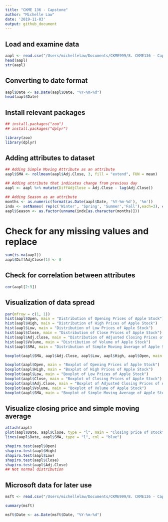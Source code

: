 ```yaml
---
title: "CKME 136 - Capstone"
author: "Michelle Law"
date: '2019-11-03'
output: github_document
---
```


## Load and examine data
```r
aapl <- read.csv("/Users/michellelaw/Documents/CKME999/8. CKME136 - Capstone Course /A.csv", stringsAsFactors = TRUE)
head(aapl)
str(aapl)
```

## Converting to date format
```r
aapl$Date <- as.Date(aapl$Date, "%Y-%m-%d")
head(aapl$Date)
```


## Install relevant packages
```r
## install.packages("zoo")
## install.packages("dplyr")

library(zoo) 
library(dplyr)
```

## Adding attributes to dataset
```r
## Adding Simple Moving Attribute as an attribute
aapl$SMA <- rollmean(aapl$Adj.Close, 3, fill = "extend", FUN = mean)

## Adding attribute that indicates change from previous day
aapl <- aapl %>% mutate(DiffAdjClose = Adj.Close - lag(Adj.Close))

## Adding Season as an attribute
months <- as.numeric(format(as.Date(aapl$Date, '%Y-%m-%d'), '%m'))
indx <- setNames( rep(c('Winter', 'Spring', 'Summer','Fall'),each=3), c(12,1:11))
aapl$Season <- as.factor(unname(indx[as.character(months)]))
```


# Check for any missing values and replace
```r
sum(is.na(aapl))
aapl$DiffAdjClose[1] <- 0
```

## Check for correlation between attributes
```r
cor(aapl[2:9])
```

## Visualization of data spread
```r
par(mfrow = c(1, 1))
hist(aapl$Open, main = "Distribution of Opening Prices of Apple Stock")
hist(aapl$High, main = "Distribution of High Prices of Apple Stock")
hist(aapl$Low, main = "Distribution of Low Prices of Apple Stock")
hist(aapl$Close, main = "Distribution of Close Prices of Apple Stock")
hist(aapl$Adj.Close, main = "Distribution of Adjusted Closing Prices of Apple Stock")
hist(aapl$Volume, main = "Distribution of Volume of Apple Stock")
hist(aapl$SMA, main = "Distribution of Simple Moving Average of Apple Stock")

boxplot(aapl$SMA, aapl$Adj.Close, aapl$Low, aapl$High, aapl$Open, main = "Display of Open, High, Low, Close, and SMA", horizontal = TRUE, names = c("SMA", "AdjClose", "Low", "High", "Open"), col = c("beige", "pink", "orange", "yellow", " light green"))

boxplot(aapl$Open, main = "Boxplot of Opening Prices of Apple Stock")
boxplot(aapl$High, main = "Boxplot of High Prices of Apple Stock")
boxplot(aapl$Low, main = "Boxplot of Low Prices of Apple Stock")
boxplot(aapl$Close, main = "Boxplot of Closing Prices of Apple Stock")
boxplot(aapl$Adj.Close, main = "Boxplot of Adjusted Closing Prices of Apple Stock")
boxplot(aapl$Volume, main = "Boxplot of Volume of Apple Stock")
boxplot(aapl$SMA, main = "Boxplot of Simple Moving Average of Apple Stock")
```


## Visualize closing price and simple moving average
```r
attach(aapl)
plot(aapl$Date, aapl$Close, type = "l", main = "Closing price of stock")
lines(aapl$Date, aapl$SMA, type = "l", col = "blue") 
```

```r
shapiro.test(aapl$Open)
shapiro.test(aapl$High)
shapiro.test(aapl$Low)
shapiro.test(aapl$Close)
shapiro.test(aapl$Adj.Close)
## Not normal distribution
```


## Microsoft data for later use
```r
msft <- read.csv("/Users/michellelaw/Documents/CKME999/8. CKME136 - Capstone Course /MSFT.csv", stringsAsFactors = FALSE)

summary(msft)

msft$Date <- as.Date(msft$Date, "%Y-%m-%d")
```
